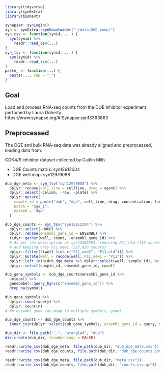 
```r
library(tidyverse)
library(synExtra)
library(biomaRt)

synapser::synLogin()
syn <- synExtra::synDownloader("~/data/DGE_comp/")
syn_csv <- function(synid, ...) {
  syn(synid) %>%
    readr::read_csv(...)
}
syn_tsv <- function(synid, ...) {
  syn(synid) %>%
    readr::read_tsv(...)
}
paste_ <- function(...) {
  paste(..., sep = "_")
}
```

## Goal

Load and process RNA-seq counts from the DUB inhibitor experiment perfomed
by Laura Doherty.
https://www.synapse.org/#!Synapse:syn13363863


## Preprocessed

The DGE and bulk RNA-seq data was already aligned and preprocessed, loading data from:

CDK4/6 inhibitor dataset collected by Caitlin Mills

* DGE Counts matrix:  syn12612304
* DGE well map: syn12979088


```r
dub_dge_meta <- syn_tsv("syn12979088") %>%
  dplyr::rename(cell_line = cellline, drug = agent) %>%
  dplyr::select(-column, -row, -plate) %>%
  dplyr::mutate(
    sample_id = paste("dub", "dge", cell_line, drug, concentration, time, well, sep = "_"),
    batch = "dge_1",
    method = "dge"
  )

dub_dge_counts <- syn_tsv("syn12612304") %>%
  dplyr::select(-HUGO) %>%
  dplyr::rename(ensembl_gene_id = ENSEMBL) %>%
  tidyr::gather(well, count, -ensembl_gene_id) %>%
  # As per the description at syn13363863, removing P11_old (119 counts), P11_new2 (673 counts)
  # and keeping only P11_new1 (227,020 counts)
  dplyr::filter(!(well %in% c("P11_new2", "P11_old"))) %>%
  dplyr::mutate(well = recode(well, P11_new1 = "P11")) %>%
  dplyr::left_join(dub_dge_meta %>% dplyr::select(well, sample_id), by = "well") %>%
  dplyr::select(sample_id, ensembl_gene_id, count)

dub_gene_symbols <- dub_dge_counts$ensembl_gene_id %>%
  unique() %>%
  genebabel::query_hgnc(c("ensembl_gene_id")) %>%
  drop_na(symbol)

dub_gene_symbols %>%
  dplyr::count(query) %>%
  dplyr::count(n)
# No ensembl gene ids maap to multiple symbols, good!

dub_dge_counts <- dub_dge_counts %>%
  inner_join(dplyr::select(dub_gene_symbols, ensembl_gene_id = query, symbol), by = "ensembl_gene_id")

```


```r
dub_dir <- file.path("..", "wrangled", "dub")
dir.create(dub_dir, showWarnings = FALSE)

readr::write_csv(dub_dge_meta, file.path(dub_dir, "dub_dge_meta.csv"))
readr::write_csv(dub_dge_counts, file.path(dub_dir, "dub_dge_counts.csv.gz"))

readr::write_csv(dub_dge_meta, file.path(dub_dir, "meta.csv"))
readr::write_csv(dub_dge_counts, file.path(dub_dir, "counts.csv.gz"))
```
